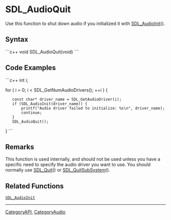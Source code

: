 <!-- pragma section-numbers off -->
<!-- pragma disable-camelcase -->

= SDL_AudioQuit =
Use this function to shut down audio if you initialized it with [[SDL_AudioInit]]().


== Syntax ==
```c++
void SDL_AudioQuit(void)
```

== Code Examples ==
```c++
int i;

for ( i = 0; i < SDL_GetNumAudioDrivers(); ++i ) {
    const char* driver_name = SDL_GetAudioDriver(i);
    if (SDL_AudioInit(driver_name)) {
        printf("Audio driver failed to initialize: %s\n", driver_name);
        continue;
    }
    SDL_AudioQuit();
}
```

== Remarks ==
This function is used internally, and should not be used unless you have a specific need to specify the audio driver you want to use. You should normally use [[SDL_Quit]]() or [[SDL_QuitSubSystem]](). 

== Related Functions ==
 [[SDL_AudioInit]]

----
[[CategoryAPI]], [[CategoryAudio]]
